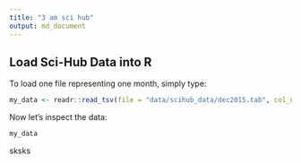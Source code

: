 ```yaml
---
title: "3 am sci hub"
output: md_document
---
```


## Load Sci-Hub Data into R

To load one file representing one month, simply type:

```r
my_data <- readr::read_tsv(file = "data/scihub_data/dec2015.tab", col_names = FALSE)
```

Now let's inspect the data:

```r
my_data
```

sksks
